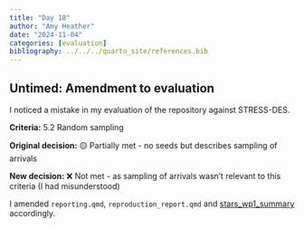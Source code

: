 ```yaml
---
title: "Day 18"
author: "Amy Heather"
date: "2024-11-04"
categories: [evaluation]
bibliography: ../../../quarto_site/references.bib
---
```


## Untimed: Amendment to evaluation

I noticed a mistake in my evaluation of the repository against STRESS-DES.

**Criteria:** 5.2 Random sampling

**Original decision:** 🟡 Partially met - no seeds but describes sampling of arrivals

**New decision:** ❌ Not met - as sampling of arrivals wasn't relevant to this criteria (I had misunderstood)

I amended `reporting.qmd`, `reproduction_report.qmd` and [stars_wp1_summary](https://github.com/pythonhealthdatascience/stars_wp1_summary) accordingly.
